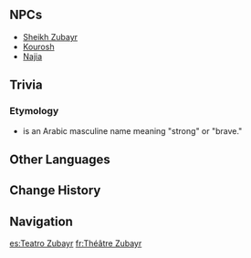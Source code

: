 {{Location Infobox
|image        = Zubayr Theater.png
|type         = Point of Interest
|region       = Sumeru
|subregion    = Dharma Forest
|area         = Avidya Forest
|subarea      = Sumeru City
}}
{{Location Intro|description=<p>It is located within the [[Grand Bazaar]]. [[Nilou]] is associated with the theater troupe.</p>}}
<!--
==Features==
===Local Specialties===
===Interactables===
-->

==NPCs==
*[[Sheikh Zubayr]]
*[[Kourosh]]
*[[Najia]]
<!--
==Gallery==
<gallery>

</gallery>
-->

==Trivia==
===Etymology===
* {{lang|{{w|Zubayr (name)|Zubayr}}|ar=زُبَيْر}} is an Arabic masculine name meaning "strong" or "brave."

==Other Languages==
{{Other Languages|default_hidden=1
|en      = Zubayr Theater
|zhs     = 祖拜尔剧场
|zhs_rm  = Zǔbài'ěr Jùchǎng
|zht     = 祖拜爾劇場
|zht_rm  = Zǔbài'ěr Jùchǎng
|ja      = ズバイルシアター
|ja_rm   = Zubairu Shiataa
|ko      = 주바이르 {{tt|극장|劇場}}
|ko_rm   = Jubaireu Geukjang
|es      = Teatro Zubayr
|fr      = Théâtre Zubayr
|ru      = Театр Зубаира
|th      = โรงละคร Zubayr
|th_rm   = Rong Lakhon Zubayr
|vi      = Nhà Hát Zubayr
|de      = Theater Zubayr
|id      = Zubayr Theater
|pt      = Teatro Zubayr
|tr      = 
|it      = 
}}

==Change History==
{{Change History|3.0}}

==Navigation==
{{PoI Navbox|Sumeru}}

[[es:Teatro Zubayr]]
[[fr:Théâtre Zubayr]]